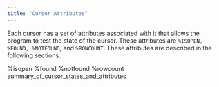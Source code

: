 ```yaml
---
title: "Cursor Attributes"
---
```


<div id="cursor_attributes" class="registered_link"></div>

Each cursor has a set of attributes associated with it that allows the program to test the state of the cursor. These attributes are `%ISOPEN, %FOUND, %NOTFOUND`, and `%ROWCOUNT`. These attributes are described in the following sections.

<div class="toctree" maxdepth="3">

%isopen %found %notfound %rowcount summary_of_cursor_states_and_attributes

</div>
